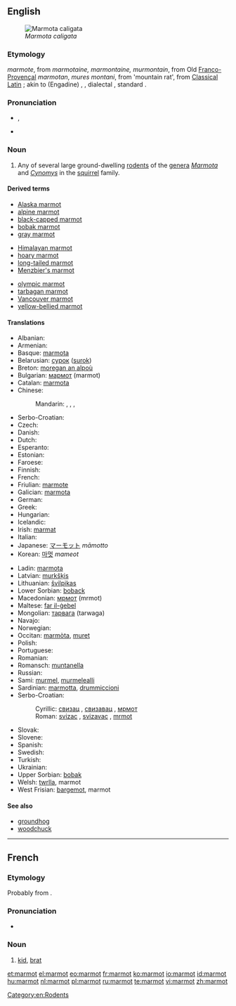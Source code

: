 ==English==

{{wikipedia}}
[[Image:Hoary marmot.jpg|thumb|''Marmota caligata'']]

===Etymology===
{{etyl|frm}} ''marmote'', from {{etyl|fro}} ''marmotaine, marmontaine, murmontain'', from Old [[Franco-Provençal]] ''marmotan'', {{etyl|VL.}} ''mures montani'', from {{etyl|la}} {{term|mus monti}} 'mountain rat', from [[Classical Latin]] {{term|mus alpini}}; akin to {{etyl|rm|-}} (Engadine) {{term|murmont}}, {{etyl|goh|-}} {{term|muremunto}}, {{etyl|de|-}} dialectal {{term|Murmentel}}, standard {{term|Murmeltier}}.

===Pronunciation===
* {{IPA|/ˈmɑrmət/}}, {{X-SAMPA|/mArm@t/}}

* {{hyphenation|mar|mot}}

===Noun===
{{en-noun}}

# Any of several large ground-dwelling [[rodent]]s of the [[genera]] ''[[Marmota]]'' and ''[[Cynomys]]'' in the [[squirrel]] family.

====Derived terms====
{{der-top|marmot}}
* [[Alaska marmot]]
* [[alpine marmot]]
* [[black-capped marmot]]
* [[bobak marmot]]
* [[gray marmot]]
{{der-mid3}}
* [[Himalayan marmot]]
* [[hoary marmot]]
* [[long-tailed marmot]]
* [[Menzbier's marmot]]
{{der-mid3}}
* [[olympic marmot]]
* [[tarbagan marmot]]
* [[Vancouver marmot]]
* [[yellow-bellied marmot]]
{{bottom}}

====Translations====
{{rfc-tsort|duplicate language: Serbo-Croatian}}
{{trans-top|rodent of the genera Marmota}}
* Albanian: {{t-|sq|marmota|xs=Albanian}}
* Armenian: {{t-|hy|արջամուկ|tr=arǰamuk}}
* Basque: [[marmota]]
* Belarusian: [[сурок]] ([[surok]])
* Breton: [[moregan an alpoù]]
* Bulgarian: [[мармот]] (marmot)
* Catalan: [[marmota]]
* Chinese:
*: Mandarin: {{t-|cmn|旱獺|sc=Hani}}, {{t-|cmn|旱獭|tr=hàntǎ|sc=Hani}}, {{t|cmn|土撥鼠|sc=Hani}}, {{t|cmn|土拨鼠|tr=tǔbōshǔ|sc=Hani}}
* Serbo-Croatian: {{t|sh|svizac}}
* Czech: {{t-|cs|svišť|m}}
* Danish: {{t-|da|murmeldyr}}
* Dutch: {{t+|nl|marmot}}
* Esperanto: {{t-|eo|marmoto|xs=Esperanto}}
* Estonian: {{t-|et|ümiseja}}
* Faroese: {{t-|fo|múrmildýr}}
* Finnish: {{t+|fi|murmeli}}
* French: {{t+|fr|marmotte|f}}
* Friulian: [[marmote]]
* Galician: [[marmota]]
* German: {{t+|de|Murmeltier|n}}
* Greek: {{t+|el|μαρμότα|f|tr=marmóta}}
* Hungarian: {{t+|hu|mormota}}
* Icelandic: {{t+|is|múrmeldýr}}
* Irish: [[marmat]]
* Italian: {{t+|it|marmotta}}
* Japanese: [[マーモット]] ''māmotto''
* Korean: [[마멋]] ''mameot''
{{trans-mid}}
* Ladin: [[marmota]]
* Latvian: [[murkšķis]]
* Lithuanian: [[švilpikas]]
* Lower Sorbian: [[boback]]
* Macedonian: [[мрмот]] (mrmot)
* Maltese: [[far il-ġebel]]
* Mongolian: [[тарвага]] (tarwaga)
* Navajo: {{tø|nv|dilchaʼ}}
* Norwegian: {{t-|no|murmeldyr}}
* Occitan: [[marmòta]], [[muret]]
* Polish: {{t+|pl|świstak}}
* Portuguese: {{t+|pt|marmota}}
* Romanian: {{t+|ro|marmota}}
* Romansch: [[muntanella]]
* Russian: {{t+|ru|сурок|m|tr=surók}}
* Sami: [[murmel]], [[murmelealli]]
* Sardinian: [[marmotta]], [[drummiccioni]]
* Serbo-Croatian:
*: Cyrillic: [[свизац]] {{m}}, [[свизавац]] {{m}}, [[мрмот]] {{m}}
*: Roman: [[svizac]] {{m}}, [[svizavac]] {{m}},  [[mrmot]] {{m}}
* Slovak: {{t-|sk|svišť}}
* Slovene: {{t+|sl|svizec|m}}
* Spanish: {{t-|es|marmota|f}}
* Swedish: {{t-|sv|murmeldjur}}
* Turkish: {{t+|tr|dağ sıçanı}}
* Ukrainian: {{t+|uk|бабак|tr=babak|xs=Ukrainian}}
* Upper Sorbian: [[bobak]]
* Welsh: [[twrlla]], marmot
* West Frisian: [[bargemot]], marmot
{{trans-bottom}}

{{commons|Marmota}}

====See also====
* [[groundhog]]
* [[woodchuck]]

[[Category:en:Rodents]]

----

==French==

===Etymology===
Probably from {{term|marmotter}}.

===Pronunciation===
* {{IPA|/maʁmo/|lang=fr}}

===Noun===
{{fr-noun|m}}

# {{colloquial|lang=fr}} [[kid]], [[brat]]

[[et:marmot]]
[[el:marmot]]
[[eo:marmot]]
[[fr:marmot]]
[[ko:marmot]]
[[io:marmot]]
[[id:marmot]]
[[hu:marmot]]
[[nl:marmot]]
[[pl:marmot]]
[[ru:marmot]]
[[te:marmot]]
[[vi:marmot]]
[[zh:marmot]]